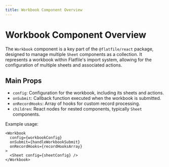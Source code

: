 ```yaml
---
title: Workbook Component Overview
---
```


# Workbook Component Overview

The `Workbook` component is a key part of the `@flatfile/react` package,
designed to manage multiple `Sheet` components as a collection. It represents a
workbook within Flatfile's import system, allowing for the configuration of
multiple sheets and associated actions.

## Main Props

- `config`: Configuration for the workbook, including its sheets and actions.
- `onSubmit`: Callback function executed when the workbook is submitted.
- `onRecordHooks`: Array of hooks for custom record processing.
- `children`: React nodes for nested components, typically `Sheet` components.

Example usage:

```tsx
<Workbook
  config={workbookConfig}
  onSubmit={handleWorkbookSubmit}
  onRecordHooks={recordHooksArray}
>
  <Sheet config={sheetConfig} />
</Workbook>
```

